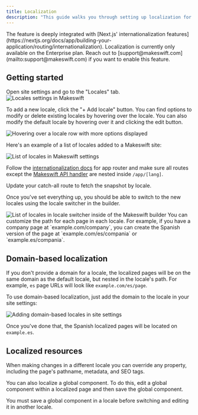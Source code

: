 ```yaml
---
title: Localization
description: "This guide walks you through setting up localization for your Makeswift site so you can visually customize your site for different locales."
---
```



<Info>
  The feature is deeply integrated with [Next.js' internationalization
  features](https://nextjs.org/docs/app/building-your-application/routing/internationalization).
</Info>

<Warning>
  Localization is currently only available on the Enterprise plan. Reach out to
  [support@makeswift.com](mailto:support@makeswift.com) if you want to enable
  this feature.
</Warning>

## Getting started

<Steps>

<Step title="Add locales in the Makeswift builder">
Open site settings and go to the "Locales" tab.

<Frame>
  <img
    src="/images/localization-first-step.png"
    alt="Locales settings in Makeswift"
  />
</Frame>

To add a new locale, click the "+ Add locale" button. You can find options to modify or delete existing locales by hovering over the locale. You can also modify the default locale by hovering over it and clicking the edit button.

<Frame>
  <img
    src="/images/localization-hover-locale.png"
    alt="Hovering over a locale row with more options displayed"
  />
</Frame>

Here's an example of a list of locales added to a Makeswift site:

<Frame>
  <img
    src="/images/localization-manage-locales.png"
    alt="List of locales in Makeswift settings"
  />
</Frame>

</Step>

<Step title="Configure your Next.js app for localization">

Follow the [internationalization docs](https://nextjs.org/docs/app/building-your-application/routing/internationalization) for app router and make sure all routes except the [Makeswift API handler](/reference/makeswift-api-handler) are nested inside `/app/[lang]`.

</Step>

<Step title="Fetch snapshot by locale">

Update your catch-all route to fetch the snapshot by locale.

<AppCatchAllLocalizedExample />

</Step>

<Step title="Edit your pages in the builder">

Once you've set everything up, you should be able to switch to the new locales using the locale switcher in the builder.

<Frame>
  <img
    src="/images/localization-locales-switcher.png"
    alt="List of locales in locale switcher inside of the Makeswift builder"
  />
</Frame>

<Note>
  You can customize the path for each page in each locale. For example, if you
  have a company page at `example.com/company`, you can create the Spanish
  version of the page at `example.com/es/compania` or `example.es/compania`.
</Note>

</Step>

</Steps>

## Domain-based localization

If you don't provide a domain for a locale, the localized pages will be on the same domain as the default locale,
but nested in the locale's path. For example, `es` page URLs will look like `example.com/es/page`.

To use domain-based localization, just add the domain to the locale in your site settings:

<Frame>
  <img
    src="/images/localization-domain-based-settings.png"
    alt="Adding domain-based locales in site settings"
  />
</Frame>

Once you've done that, the Spanish localized pages will be located on `example.es`.

## Localized resources

When making changes in a different locale you can override any property, including the page's pathname, metadata, and SEO tags.

You can also localize a global component. To do this, edit a global component within a localized page and then save the global component.

<Note>
  You must save a global component in a locale before switching and editing it
  in another locale.
</Note>
